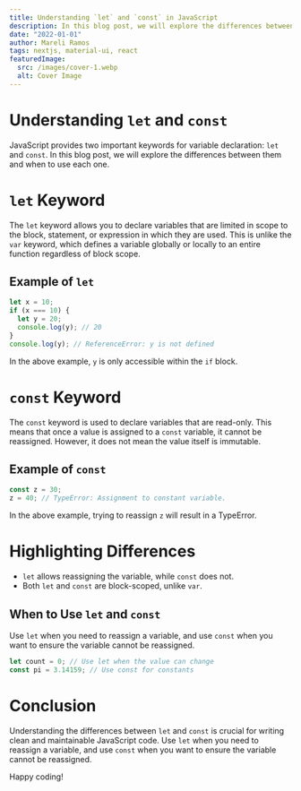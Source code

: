 ```yaml
---
title: Understanding `let` and `const` in JavaScript
description: In this blog post, we will explore the differences between them and when to use each one.
date: "2022-01-01"
author: Mareli Ramos
tags: nextjs, material-ui, react
featuredImage:
  src: /images/cover-1.webp
  alt: Cover Image
---
```


# Understanding `let` and `const`

JavaScript provides two important keywords for variable declaration: `let` and `const`. In this blog post, we will explore the differences between them and when to use each one.

# `let` Keyword

The `let` keyword allows you to declare variables that are limited in scope to the block, statement, or expression in which they are used. This is unlike the `var` keyword, which defines a variable globally or locally to an entire function regardless of block scope.

## Example of `let`

```javascript {1, 3}
let x = 10;
if (x === 10) {
  let y = 20;
  console.log(y); // 20
}
console.log(y); // ReferenceError: y is not defined
```

In the above example, `y` is only accessible within the `if` block.

# `const` Keyword

The `const` keyword is used to declare variables that are read-only. This means that once a value is assigned to a `const` variable, it cannot be reassigned. However, it does not mean the value itself is immutable.

## Example of `const`

```javascript
const z = 30;
z = 40; // TypeError: Assignment to constant variable.
```

In the above example, trying to reassign `z` will result in a TypeError.

# Highlighting Differences

- `let` allows reassigning the variable, while `const` does not.
- Both `let` and `const` are block-scoped, unlike `var`.

## When to Use `let` and `const`

Use `let` when you need to reassign a variable, and use `const` when you want to ensure the variable cannot be reassigned.

```javascript
let count = 0; // Use let when the value can change
const pi = 3.14159; // Use const for constants
```

# Conclusion

Understanding the differences between `let` and `const` is crucial for writing clean and maintainable JavaScript code. Use `let` when you need to reassign a variable, and use `const` when you want to ensure the variable cannot be reassigned.

Happy coding!
